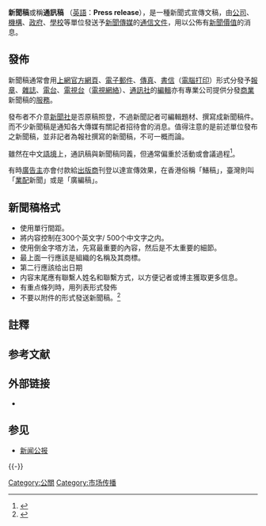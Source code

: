 {{dablink|另見[[Wikipedia:新聞稿|Wikipedia:新聞稿]]。}}
{{expand|time=2015-02-03T00:51:01+00:00}}
'''新聞稿'''或稱'''通訊稿''' （[[英語|英語]]：'''Press release'''），是一種新聞式宣傳文稿，由[[公司|公司]]、[[機構|機構]]、[[政府|政府]]、[[學校|學校]]等單位發送予[[新聞傳媒|新聞傳媒]]的[[通信|通信]][[文件|文件]]，用以公佈有[[新聞價值|新聞價值]]的消息。

==發佈==
新聞稿通常會用[[上網|上網]][[官方網頁|官方網頁]]、[[電子郵件|電子郵件]]、[[傳真|傳真]]、[[書信|書信]]（[[電腦|電腦]][[打印|打印]]）形式分發予[[報章|報章]]、[[雜誌|雜誌]]、[[電台|電台]]、[[電視台|電視台]]（[[電視網絡|電視網絡]]）、[[通訊社|通訊社]]的[[編輯|編輯]]亦有專業公司提供分發[[商業|商業]]新聞稿的[[服務|服務]]。

發布者不介意[[新聞社|新聞社]]是否原稿照登，不過新聞記者可編輯題材、撰寫成新聞稿件。而不少新聞稿是通知各大傳媒有關記者招待會的消息。值得注意的是前述單位發布之新聞稿，並非記者為報社撰寫的新聞稿，不可一概而論。

雖然在中文[[語境|語境]]上，通訊稿與新聞稿同義，但通常偏重於活動或會議過程<ref>{{cite web |title=新竹地檢署司法保護業務通訊稿 |url=http://www.scc.moj.gov.tw/ct.asp?xItem=180169&ctNode=26625&mp=013 |author= |publisher=新竹地檢署 |date=2009-12-09 |6= |accessdate= |archive-url=https://web.archive.org/web/20180923054204/http://www.scc.moj.gov.tw/ct.asp?xItem=180169&ctNode=26625&mp=013 |archive-date=2018-09-23 |dead-url=yes }}</ref>。

有時[[廣告主|廣告主]]亦會付款給[[出版商|出版商]]刊登以達宣傳效果，在香港俗稱「鱔稿」{{notetag|「鱔稿」一名由來有三說：
*1930年代有酒家宰殺大鱔怕賣不完，由相熟[[報人|報人]]撰稿於報章宣傳<ref>{{cite news |title=鱔稿 |url=http://the-sun.on.cc/channels/fea/20090111/20090110225633_0000.html |author=關麗珊 |publisher=[[太陽報_(香港)|太陽報 (香港)]] |date=2009-01-11 |6= |accessdate= |archive-date=2021-03-23 |archive-url=https://web.archive.org/web/20210323043554/http://the-sun.on.cc/channels/fea/20090111/20090110225633_0000.html |dead-url=no }}</ref><ref>{{cite web |title=俗語文化 |url=https://ettchk.wordpress.com/2016/03/30/368/ |author= |work=ETTC |date=2016-03-30 |6= |accessdate= |archive-date=2021-03-23 |archive-url=https://web.archive.org/web/20210323043519/https://ettchk.wordpress.com/2016/03/30/368/ |dead-url=no }}</ref>。
*以往客戶宴請報社吃鱔來撰稿宣傳<ref>{{cite journal |script-title=香港廣告業媒介發展史二三事 |author=陳天成 |journal=傳媒透視 |volume= |issue=1997-02 |publisher=[[香港電台|香港電台]] |pages= |url=http://rthk.hk/mediadigest/md9702/feb.p5.html |date=1997 |language= |access-date=2016-12-29 |archive-date=2016-11-28 |archive-url=https://web.archive.org/web/20161128020658/http://rthk.hk/mediadigest/md9702/feb.p5.html |dead-url=no }}</ref>。
*綜合以上兩者<ref>{{cite book  |title=《香港趣味小掌故：港昔生活篇》 |author= | publisher=超媒體出版社 |page= 105 |url={{google books|AW53CwAAQBAJ|page=105|plainurl=yes}} |date=2014-08-01 |isbn = 978-988-8307-26-5 |language=}}</ref>。}}，臺灣則叫「[[業配|業配]]新聞」或是「廣編稿」。

==新聞稿格式==
* 使用單行間距。
* 將内容控制在300个英文字/ 500个中文字之内。
* 使用倒金字塔方法，先寫最重要的內容，然后是不太重要的細節。
* 最上面一行應該是組織的名稱及其商標。
* 第二行應該给出日期
* 内容末尾應有聯繫人姓名和聯繫方式，以方便记者或博主獲取更多信息。
* 有重点條列時，用列表形式發佈
* 不要以附件的形式發送新聞稿。<ref>{{cite web |author1=tnews editor |title=发布网络新闻时的注意事项 |url=https://www.topicnews.cn/business/use-news-release-assisted-marketing |website=全球新知 Topic News |publisher=全球新知 |accessdate=2020-02-20 |ref=6 |archive-date=2021-03-23 |archive-url=https://web.archive.org/web/20210323043532/https://www.topicnews.cn/business/use-news-release-assisted-marketing |dead-url=no }}</ref>

== 註釋 ==
{{NoteFoot}}

== 参考文献 ==
{{Reflist}}

== 外部链接 ==
* {{Commons category-inline|Press releases}}

== 参见 ==
* [[新闻公报|新闻公报]]

{{-}}
{{Authority control}}

[[Category:公關|Category:公關]]
[[Category:市场传播|Category:市场传播]]